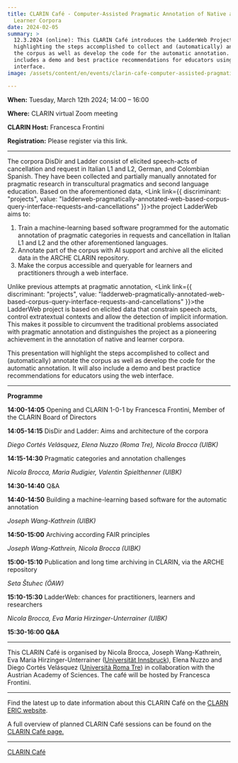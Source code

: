 ```yaml
---
title: CLARIN Café - Computer-Assisted Pragmatic Annotation of Native and
  Learner Corpora
date: 2024-02-05
summary: >
  12.3.2024 (online): This CLARIN Café introduces the LadderWeb Project,
  highlighting the steps accomplished to collect and (automatically) annotate
  the corpus as well as develop the code for the automatic annotation. It also
  includes a demo and best practice recommendations for educators using the web
  interface.
image: /assets/content/en/events/clarin-cafe-computer-assisted-pragmatic-annotation-of-native-and-learner-corpora/image.png

---
```


**When:** Tuesday, March 12th 2024; 14:00 – 16:00

**Where:** CLARIN virtual Zoom meeting

**CLARIN Host:** Francesca Frontini

**Registration:** Please register via this link.

***

The corpora DisDir and Ladder consist of elicited speech-acts of cancellation and request in Italian L1 and L2, German, and Colombian Spanish. They have been collected and partially manually annotated for pragmatic research in transcultural pragmatics and second language education. Based on the aforementioned data, <Link link={{ discriminant: "projects", value: "ladderweb-pragmatically-annotated-web-based-corpus-query-interface-requests-and-cancellations" }}>the project LadderWeb</Link> aims to:

1. Train a machine-learning based software programmed for the automatic annotation of pragmatic categories in requests and cancellation in Italian L1 and L2 and the other aforementioned languages.
2. Annotate part of the corpus with AI support and archive all the elicited data in the ARCHE CLARIN repository.
3. Make the corpus accessible and queryable for learners and practitioners through a web interface.

Unlike previous attempts at pragmatic annotation, <Link link={{ discriminant: "projects", value: "ladderweb-pragmatically-annotated-web-based-corpus-query-interface-requests-and-cancellations" }}>the LadderWeb project</Link> is based on elicited data that constrain speech acts, control extratextual contexts and allow the detection of implicit information. This makes it possible to circumvent the traditional problems associated with pragmatic annotation and distinguishes the project as a pioneering achievement in the annotation of native and learner corpora.

This presentation will highlight the steps accomplished to collect and (automatically) annotate the corpus as well as develop the code for the automatic annotation. It will also include a demo and best practice recommendations for educators using the web interface.

***

**Programme**

**14:00-14:05** Opening and CLARIN 1-0-1 by Francesca Frontini, Member of the CLARIN Board of Directors

**14:05-14:15** DisDir and Ladder: Aims and architecture of the corpora

*Diego Cortés Velásquez, Elena Nuzzo (Roma Tre), Nicola Brocca (UIBK)*

**14:15-14:30** Pragmatic categories and annotation challenges

*Nicola Brocca, Maria Rudigier, Valentin Spielthenner (UIBK)*

**14:30-14:40** Q\&A

**14:40-14:50** Building a machine-learning based software for the automatic annotation

*Joseph Wang-Kathrein (UIBK)*

**14:50-15:00** Archiving according FAIR principles

*Joseph Wang-Kathrein, Nicola Brocca (UIBK)*

**15:00-15:10** Publication and long time archiving in CLARIN, via the ARCHE repository

*Seta Štuhec (ÖAW)*

**15:10-15:30** LadderWeb: chances for practitioners, learners and researchers

*Nicola Brocca, Eva Maria Hirzinger-Unterrainer (UIBK)*

**15:30-16:00 Q\&A**

***

This CLARIN Café is organised by Nicola Brocca, Joseph Wang-Kathrein, Eva Maria Hirzinger-Unterrainer ([Universität Innsbruck](https://www.uibk.ac.at/en/)), Elena Nuzzo and Diego Cortés Velásquez ([Università Roma Tre](https://www.uniroma3.it/)) in collaboration with the Austrian Academy of Sciences. The café will be hosted by Francesca Frontini.

***

Find the latest up to date information about this CLARIN Café on the [CLARN ERIC website](https://www.clarin.eu/event/2024/clarin-cafe-computer-assisted-pragmatic-annotation-native-and-learner-corpora).

A full overview of planned CLARIN Café sessions can be found on the [CLARIN Café page.](https://www.clarin.eu/content/clarin-cafe)

***

[CLARIN Café](https://www.clarin.eu/event/2024/clarin-cafe-computer-assisted-pragmatic-annotation-native-and-learner-corpora)
